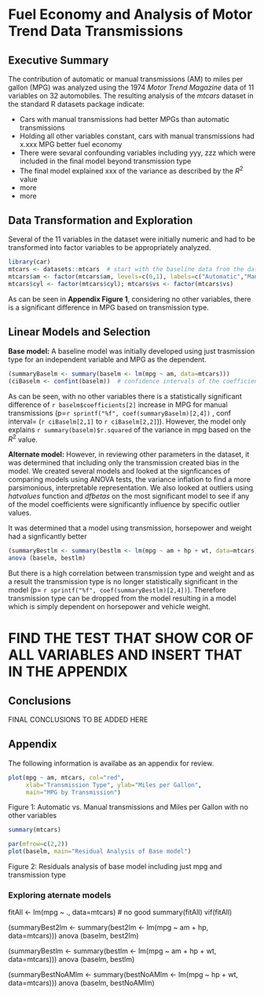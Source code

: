 Fuel Economy and Analysis of Motor Trend Data Transmissions
========================================================

## Executive Summary

The contribution of automatic or manual transmissions (AM) to miles per gallon (MPG) was analyzed using the 1974 _Motor Trend Magazine_ data of 11 variables on 32 automobiles.  The resulting analysis of the _mtcars_ dataset in the standard R datasets package indicate:

- Cars with manual transmissions had better MPGs than automatic transmissions
- Holding all other variables constant, cars with manual transmissions had x.xxx MPG better fuel economy
- There were sevaral confounding variables including yyy, zzz which were included in the final model beyond transmission type
- The final model explained xxx of the variance as described by the $R^2$ value
- more
- more

## Data Transformation and Exploration

Several of the 11 variables in the dataset were initially numeric and had to be transformed into factor variables to be appropriately analyzed.

```r
library(car)
mtcars <- datasets::mtcars  # start with the baseline data from the datasets package
mtcars$am <- factor(mtcars$am, levels=c(0,1), labels=c("Automatic","Manual"))
mtcars$cyl <- factor(mtcars$cyl); mtcars$vs <- factor(mtcars$vs)
```
As can be seen in __Appendix Figure 1__, considering no other variables, there is a significant difference in MPG based on transmission type.

## Linear Models and Selection
__Base model:__
A baseline model was initially developed using just trasmission type for an independent variable and MPG as the dependent.
```r
(summaryBaselm <- summary(baselm <- lm(mpg ~ am, data=mtcars)))
(ciBaselm <- confint(baselm))  # confidence intervals of the coefficients
```
As can be seen, with no other variables there is a statistically significant difference of `r baselm$coefficients[2]` increase in MPG for manual transmissions (p=`r sprintf("%f", coef(summaryBaselm)[2,4])` , conf interval= (`r ciBaselm[2,1]` to `r ciBaselm[2,2]`)). However, the model only explains `r summary(baselm)$r.squared` of the variance in mpg based on the $R^2$ value.

__Alternate model:__ However, in reviewing other parameters in the dataset, it was determined that including only the transmission created bias in the model.  We created several models and looked at the signficances of comparing models using ANOVA tests, the variance inflation to find a more parsimonious, interpretable representation.  We also looked at outliers using _hatvalues_ function and _dfbetas_ on the most significant model to see if any of the model coefficients were significantly influence by specific outlier values.

It was determined that a model using transmission, horsepower and weight had a signficantly better 
```r
(summaryBestlm <- summary(bestlm <- lm(mpg ~ am + hp + wt, data=mtcars)))
anova (baselm, bestlm)
```
But there is a high correlation between transmission type and weight and as a result the transmission type is no longer statistically significant in the model (p= `r sprintf("%f", coef(summaryBestlm)[2,4])`).  Therefore transmission type can be dropped from the model resulting in a model which is simply dependent on horsepower and vehicle weight.

# FIND THE TEST THAT SHOW COR OF ALL VARIABLES AND INSERT THAT IN THE APPENDIX

## Conclusions

FINAL CONCLUSIONS TO BE ADDED HERE

## Appendix
The following information is availabe as an appendix for review.

```r
plot(mpg ~ am, mtcars, col="red",
     xlab="Transmission Type", ylab="Miles per Gallon",
     main="MPG by Transmission")
```
Figure 1: Automatic vs. Manual transmissions and Miles per Gallon with no other variables

```r
summary(mtcars)
```

```r
par(mfrow=c(2,2))
plot(baselm, main="Residual Analysis of Base model")
```
Figure 2: Residuals analysis of base model including just mpg and transmission type

### Exploring aternate models

fitAll <- lm(mpg ~ ., data=mtcars)  # no good
summary(fitAll)
vif(fitAll)

(summaryBest2lm <- summary(best2lm <- lm(mpg ~ am + hp, data=mtcars)))
anova (baselm, best2lm)


(summaryBestlm <- summary(bestlm <- lm(mpg ~ am + hp + wt, data=mtcars)))
anova (baselm, bestlm)

(summaryBestNoAMlm <- summary(bestNoAMlm <- lm(mpg ~ hp + wt, data=mtcars)))
anova (baselm, bestNoAMlm)
